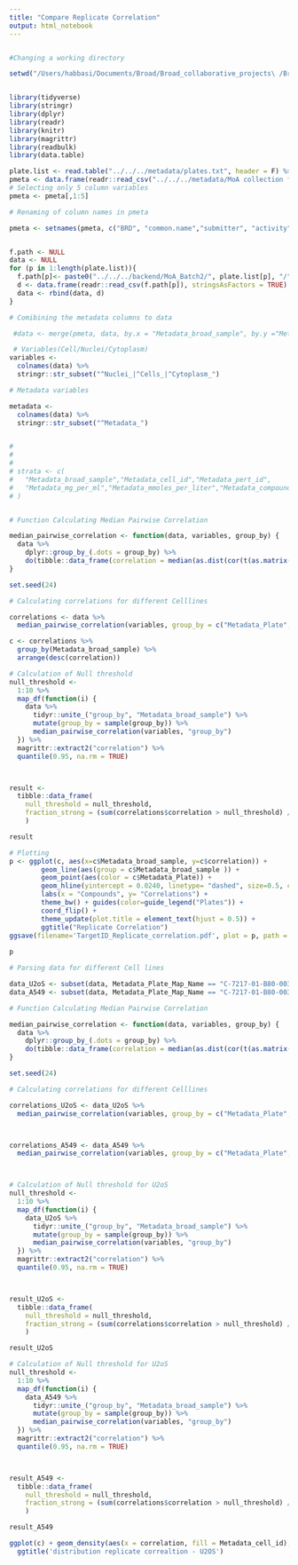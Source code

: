 ```yaml
---
title: "Compare Replicate Correlation"
output: html_notebook
---
```


```r

```


```r
#Changing a working directory

setwd("/Users/habbasi/Documents/Broad/Broad_collaborative_projects\ /Broad_profiling_projects/2016_03_14_TargetID_Wagner_Schenone_BWH/Github_repo/2016_03_14_TargetID_Wagner_Schenone_BWH/Scripts")



```

```r
library(tidyverse)
library(stringr)
library(dplyr)
library(readr)
library(knitr)
library(magrittr)
library(readbulk)
library(data.table)

```

```r


plate.list <- read.table("../../../metadata/plates.txt", header = F) %>% as.matrix() %>% as.vector() %>% unlist()
pmeta <- data.frame(readr::read_csv("../../../metadata/MoA collection for cell painting.csv"), stringsAsFactors = TRUE)
# Selecting only 5 column variables
pmeta <- pmeta[,1:5]

# Renaming of column names in pmeta

pmeta <- setnames(pmeta, c("BRD", "common.name","submitter", "activity", "max.conc..uM."), c("Metadata_broad_sample", "Metadata_common_name","Metadata_submitter", "Metadata_activity", "Metadata_max_conc (uM)"))


f.path <- NULL
data <- NULL
for (p in 1:length(plate.list)){
  f.path[p]<- paste0("../../../backend/MoA_Batch2/", plate.list[p], "/", plate.list[p], "_normalized_variable_selected.csv")
  d <- data.frame(readr::read_csv(f.path[p]), stringsAsFactors = TRUE)
  data <- rbind(data, d)
}

# Comibining the metadata columns to data

 #data <- merge(pmeta, data, by.x = "Metadata_broad_sample", by.y ="Metadata_broad_sample" )

```

```r

 # Variables(Cell/Nuclei/Cytoplasm)
variables <-
  colnames(data) %>%
  stringr::str_subset("^Nuclei_|^Cells_|^Cytoplasm_")

# Metadata variables

metadata <-
  colnames(data) %>%
  stringr::str_subset("^Metadata_")


# 
# 
# 
# strata <- c(
#   "Metadata_broad_sample","Metadata_cell_id","Metadata_pert_id",
#   "Metadata_mg_per_ml","Metadata_mmoles_per_liter","Metadata_compound_name"
# )



```

```r
# Function Calculating Median Pairwise Correlation

median_pairwise_correlation <- function(data, variables, group_by) {
  data %>%
    dplyr::group_by_(.dots = group_by) %>%
    do(tibble::data_frame(correlation = median(as.dist(cor(t(as.matrix(.[variables])))))))
}

set.seed(24)

# Calculating correlations for different Celllines

correlations <- data %>%
  median_pairwise_correlation(variables, group_by = c("Metadata_Plate", "Metadata_broad_sample"))

c <- correlations %>% 
  group_by(Metadata_broad_sample) %>%
  arrange(desc(correlation)) 

```

```r
# Calculation of Null threshold
null_threshold <- 
  1:10 %>% 
  map_df(function(i) {
    data %>%
      tidyr::unite_("group_by", "Metadata_broad_sample") %>%
      mutate(group_by = sample(group_by)) %>%
      median_pairwise_correlation(variables, "group_by")
  }) %>%
  magrittr::extract2("correlation") %>%
  quantile(0.95, na.rm = TRUE)



result <-
  tibble::data_frame(
    null_threshold = null_threshold,
    fraction_strong = (sum(correlations$correlation > null_threshold) / nrow(correlations))
    )

result
```

```r

# Plotting
p <- ggplot(c, aes(x=c$Metadata_broad_sample, y=c$correlation)) +
        geom_line(aes(group = c$Metadata_broad_sample )) +
        geom_point(aes(color = c$Metadata_Plate)) +
        geom_hline(yintercept = 0.0240, linetype= "dashed", size=0.5, color="red") +
        labs(x = "Compounds", y= "Correlations") +
        theme_bw() + guides(color=guide_legend("Plates")) +
        coord_flip() +
        theme_update(plot.title = element_text(hjust = 0.5)) +
        ggtitle("Replicate Correlation")
ggsave(filename='TargetID_Replicate_correlation.pdf', plot = p, path = '../Figures/')
    
p
```

```r
# Parsing data for different Cell lines

data_U2oS <- subset(data, Metadata_Plate_Map_Name == "C-7217-01-B80-003-U2OS", select = colnames(data))
data_A549 <- subset(data, Metadata_Plate_Map_Name == "C-7217-01-B80-003-A549", select = colnames(data))
```

```r
# Function Calculating Median Pairwise Correlation

median_pairwise_correlation <- function(data, variables, group_by) {
  data %>%
    dplyr::group_by_(.dots = group_by) %>%
    do(tibble::data_frame(correlation = median(as.dist(cor(t(as.matrix(.[variables])))))))
}

set.seed(24)

# Calculating correlations for different Celllines

correlations_U2oS <- data_U2oS %>%
  median_pairwise_correlation(variables, group_by = c("Metadata_Plate", "Metadata_broad_sample"))



correlations_A549 <- data_A549 %>%
  median_pairwise_correlation(variables, group_by = c("Metadata_Plate", "Metadata_broad_sample"))




```

```r
# Calculation of Null threshold for U2oS
null_threshold <- 
  1:10 %>% 
  map_df(function(i) {
    data_U2oS %>%
      tidyr::unite_("group_by", "Metadata_broad_sample") %>%
      mutate(group_by = sample(group_by)) %>%
      median_pairwise_correlation(variables, "group_by")
  }) %>%
  magrittr::extract2("correlation") %>%
  quantile(0.95, na.rm = TRUE)



result_U2oS <-
  tibble::data_frame(
    null_threshold = null_threshold,
    fraction_strong = (sum(correlations$correlation > null_threshold) / nrow(correlations))
    )

result_U2oS
```

```r
# Calculation of Null threshold for U2oS
null_threshold <- 
  1:10 %>% 
  map_df(function(i) {
    data_A549 %>%
      tidyr::unite_("group_by", "Metadata_broad_sample") %>%
      mutate(group_by = sample(group_by)) %>%
      median_pairwise_correlation(variables, "group_by")
  }) %>%
  magrittr::extract2("correlation") %>%
  quantile(0.95, na.rm = TRUE)



result_A549 <-
  tibble::data_frame(
    null_threshold = null_threshold,
    fraction_strong = (sum(correlations$correlation > null_threshold) / nrow(correlations))
    )

result_A549
```

```r
ggplot(c) + geom_density(aes(x = correlation, fill = Metadata_cell_id), alpha = 0.2)
  ggtitle('distribution replicate correaltion - U2OS')

```

